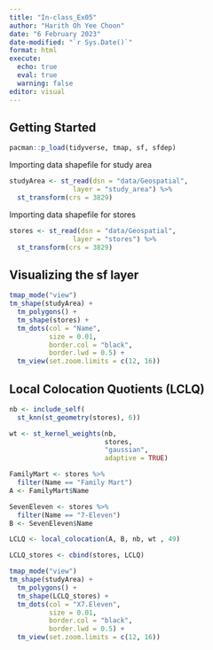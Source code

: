 ```yaml
---
title: "In-class_Ex05"
author: "Harith Oh Yee Choon"
date: "6 February 2023"
date-modified: "`r Sys.Date()`"
format: html
execute: 
  echo: true
  eval: true
  warning: false
editor: visual
---
```


## **Getting Started**

```r
pacman::p_load(tidyverse, tmap, sf, sfdep)
```

Importing data shapefile for study area

```r
studyArea <- st_read(dsn = "data/Geospatial", 
                layer = "study_area") %>%
  st_transform(crs = 3829)
```

Importing data shapefile for stores

```r
stores <- st_read(dsn = "data/Geospatial", 
                layer = "stores") %>%
  st_transform(crs = 3829)
```

## Visualizing the sf layer

```r
tmap_mode("view")
tm_shape(studyArea) +
  tm_polygons() +
  tm_shape(stores) +
  tm_dots(col = "Name", 
          size = 0.01,
          border.col = "black",
          border.lwd = 0.5) +
  tm_view(set.zoom.limits = c(12, 16))
```

## Local Colocation Quotients (LCLQ)

```r
nb <- include_self(
  st_knn(st_geometry(stores), 6))
```

```r
wt <- st_kernel_weights(nb,
                        stores, 
                        "gaussian",
                        adaptive = TRUE)
```

```r
FamilyMart <- stores %>%
  filter(Name == "Family Mart")
A <- FamilyMart$Name
```

```r
SevenEleven <- stores %>%
  filter(Name == "7-Eleven")
B <- SevenEleven$Name
```

```r
LCLQ <- local_colocation(A, B, nb, wt , 49)
```

```r
LCLQ_stores <- cbind(stores, LCLQ)
```

```r
tmap_mode("view")
tm_shape(studyArea) +
  tm_polygons() +
  tm_shape(LCLQ_stores) +
  tm_dots(col = "X7.Eleven", 
          size = 0.01,
          border.col = "black",
          border.lwd = 0.5) +
  tm_view(set.zoom.limits = c(12, 16))
```
